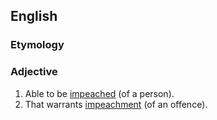 ==English==

===Etymology===
{{suffix|en|impeach|able}}

===Adjective===
{{en-adj}}

# Able to be [[impeached]] (of a person).
# That warrants [[impeachment]] (of an offence).